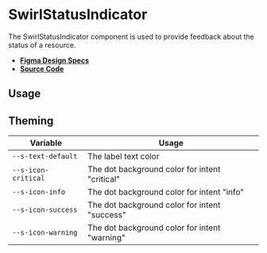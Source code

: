 
<Meta title="Components/SwirlStatusIndicator" />

# SwirlStatusIndicator

The SwirlStatusIndicator component is used to provide feedback about the status
of a resource.

- **[Figma Design Specs](https://www.figma.com/file/iRHiAFsHxnzux8gQ9EjlZe/branch/93vbxNnvthUq7KGOyXUmoP/Swirl-Components?type=design&node-id=4724-37065&t=1xV8b5eDlywA0Ogx-0)**
- **[Source Code](https://github.com/flip-corp/swirl/tree/main/packages/swirl-components/src/components/swirl-status-indicator)**

## Usage

<Canvas of={Stories.SwirlStatusIndicator} sourceState="shown"></Canvas>

<Controls of={Stories.SwirlStatusIndicator} />

## Theming

| Variable            | Usage                                          |
| ------------------- | ---------------------------------------------- |
| `--s-text-default`  | The label text color                           |
| `--s-icon-critical` | The dot background color for intent "critical" |
| `--s-icon-info`     | The dot background color for intent "info"     |
| `--s-icon-success`  | The dot background color for intent "success"  |
| `--s-icon-warning`  | The dot background color for intent "warning"  |
